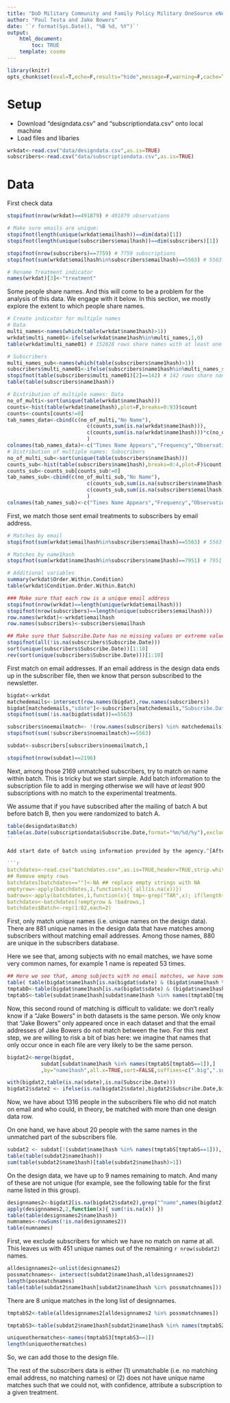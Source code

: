 ```yaml
---
title: "DoD Military Community and Family Policy Military OneSource eNewsletter"
author: "Paul Testa and Jake Bowers"
date: '`r format(Sys.Date(), "%B %d, %Y")`'
output:
    html_document:
        toc: TRUE
	template: cosmo
---
```


```r
library(knitr)
opts_chunk$set(eval=T,echo=F,results="hide",message=F,warning=F,cache=T)

```

\tableofcontents

# Setup

- Download "designdata.csv" and "subscriptiondata.csv" onto local machine
- Load files and libaries

```r
wrkdat<-read.csv("data/designdata.csv",as.is=TRUE)
subscribers<-read.csv("data/subscriptiondata.csv",as.is=TRUE)

```


# Data

First check data

```r
stopifnot(nrow(wrkdat)==491879) # 491879 observations

# Make sure emails are unique:
stopifnot(length(unique(wrkdat$emailhash))==dim(data)[1])
stopifnot(length(unique(subscribers$emailhash))==dim(subscribers)[1])

stopifnot(nrow(subscribers)==7759) # 7759 subscriptions
stopifnot(sum(wrkdat$emailhash%in%subscribers$emailhash)==5563) # 5563 subscribers in initial email list

# Rename Treatment indicator
names(wrkdat)[3]<-"treatment"
```

Some people share names. And this will come to be a problem for the analysis of
this data. We engage with it below. In this section, we mostly explore the
extent to which people share names.

```r
# Create indicator for multiple names
# Data
multi_names<-names(which(table(wrkdat$name1hash)>1))
wrkdat$multi_name01<-ifelse(wrkdat$name1hash%in%multi_names,1,0)
table(wrkdat$multi_name01) # 152828 rows share names with at least one other person

# Subscribers
multi_names_sub<-names(which(table(subscribers$name1hash)>1))
subscribers$multi_name01<-ifelse(subscribers$name1hash%in%multi_names_sub,1,0)
stopifnot(table(subscribers$multi_name01)[2]==142) # 142 rows share names with at least one other person
table(table(subscribers$name1hash))

# Distribution of multiple names: Data
no_of_multi<-sort(unique(table(wrkdat$name1hash)))
counts<-hist(table(wrkdat$name1hash),plot=F,breaks=0:93)$count
counts<-counts[counts!=0]
tab_names_data<-cbind(c(no_of_multi,"No Name"),
                          c(counts,sum(is.na(wrkdat$name1hash))),
                          c(counts,sum(is.na(wrkdat$name1hash)))*c(no_of_multi,1)
                          )
colnames(tab_names_data)<-c("Times Name Appears","Frequency","Observations")
# Distribution of multiple names: Subscribers
no_of_multi_sub<-sort(unique(table(subscribers$name1hash)))
counts_sub<-hist(table(subscribers$name1hash),breaks=0:4,plot=F)$count
counts_sub<-counts_sub[counts_sub!=0]
tab_names_sub<-cbind(c(no_of_multi_sub,"No Name"),
                          c(counts_sub,sum(is.na(subscribers$name1hash))),
                          c(counts_sub,sum(is.na(subscribers$emailhash)))*c(no_of_multi_sub,1)
                          )
colnames(tab_names_sub)<-c("Times Name Appears","Frequency","Observations")
```

First, we match those sent email treatments to subscribers by email address. 

```r
# Matches by email
stopifnot(sum(wrkdat$emailhash%in%subscribers$emailhash)==5563) # 5563

# Matches by name1hash
stopifnot(sum(wrkdat$name1hash%in%subscribers$name1hash)==7951) # 7951 subscribers in

# Additional variables
summary(wrkdat$Order.Within.Condition)
table(wrkdat$Condition.Order.Within.Batch)

### Make sure that each row is a unique email address
stopifnot(nrow(wrkdat)==length(unique(wrkdat$emailhash)))
stopifnot(nrow(subscribers)==length(unique(subscribers$emailhash)))
row.names(wrkdat)<-wrkdat$emailhash
row.names(subscribers)<-subscribers$emailhash

## Make sure that Subscribe.Date has no missing values or extreme values.
stopifnot(all(!is.na(subscribers$Subscribe.Date)))
sort(unique(subscribers$Subscribe.Date))[1:10]
rev(sort(unique(subscribers$Subscribe.Date)))[1:10]
```


First match on email addresses. If an email address in the design data ends up
in the subscriber file, then we know that person subscribed to the newsletter.

```r
bigdat<-wrkdat
matchedemails<-intersect(row.names(bigdat),row.names(subscribers))
bigdat[matchedemails,"sdate"]<-subscribers[matchedemails,"Subscribe.Date"]
stopifnot(sum(!is.na(bigdat$sdat))==5563)

subscribers$noemailmatch<- !(row.names(subscribers) %in% matchedemails)
stopifnot(sum(!subscribers$noemailmatch)==5563)

subdat<-subscribers[subscribers$noemailmatch,]

stopifnot(nrow(subdat)==2196)
```


Next, among those 2169 unmatched subscribers, try to match on name within
batch. This is tricky but we start simple.  Add batch information to the
subscription file to add in merging otherwise we will have *at least* 900
subscriptions with no match to the experimental treatments.

We assume that if you have subscribed after the mailing of batch A but before
batch B, then you were randomized to batch A.

```r
table(designdata$Batch)
table(as.Date(subscriptiondata$Subscribe.Date,format="%m/%d/%y"),exclude=c())
``

Add start date of batch using information provided by the agency.^[After cleaning the file in a spreadsheet to remove extraneous information.]

```r
batchdates<-read.csv("batchdates.csv",as.is=TRUE,header=TRUE,strip.white=TRUE)
## Remove empty rows
batchdates[batchdates==""]<-NA ## replace empty strings with NA
emptyrow<-apply(batchdates,1,function(x){ all(is.na(x))})
badrows<-apply(batchdates,1,function(x){ tmp<-grep("TAR",x); if(length(tmp)==0){ return(FALSE) } else { TRUE } })
batchdates<-batchdates[!emptyrow & !badrows,]
batchdates$Batch<-rep(1:82,each=2)
```



First, only match unique names (i.e. unique names on the design data).
There are 881 unique names in the design data that have matches among subscribers
without matching email addresses.  Among those names, 880 are unique in the
subscribers database.

Here we see that, among subjects with no email matches, we have some very common names, for example 1 name is repeated 53 times.
```r
## Here we see that, among subjects with no email matches, we have some very common names, for example 1 name is repeated 53 times.
table( table(bigdat$name1hash[is.na(bigdat$sdate) & (bigdat$name1hash %in% subdat$name1hash)]) )
tmptabD<-table(bigdat$name1hash[is.na(bigdat$sdate) & (bigdat$name1hash %in% subdat$name1hash)])
tmptabS<-table(subdat$name1hash[subdat$name1hash %in% names(tmptabD[tmptabD==1])])
```

Now, this second round of matching is difficult to validate: we don't really
know if a "Jake Bowers" in both datasets is the same person. We only know that
"Jake Bowers" only appeared once in each dataset and that the email addresses
of Jake Bowers do not match between the two. For this next step, we are willing
to risk a bit of bias here: we imagine that names that only occur once in each
file are very likely to be the same person.

```r
bigdat2<-merge(bigdat,
	       subdat[subdat$name1hash %in% names(tmptabS[tmptabS==1]),]
	       ,by="name1hash",all.x=TRUE,sort=FALSE,suffixes=c(".big",".sub"))

with(bigdat2,table(is.na(sdate),is.na(Subscribe.Date)))
bigdat2$sdate2 <- ifelse(is.na(bigdat2$sdate),bigdat2$Subscribe.Date,bigdat2$sdate)

```

Now, we have about 1316 people in the subscribers file who did not match on
email and who could, in theory, be matched with more than one design data row.

On one hand, we have about 20 people with the same names in the unmatched part
of the subscribers file.

```r

subdat2 <- subdat[!(subdat$name1hash %in% names(tmptabS[tmptabS==1])),]
table(table(subdat2$name1hash))
sum(table(subdat2$name1hash)[table(subdat2$name1hash)>1])

```

On the design data, we have up to 9 names remaining to match. And many of these
are not unique (for example, see the following table for the first name listed
in this group).

```r
designnames2<-bigdat2[is.na(bigdat2$sdate2),grep("^name",names(bigdat2))]
apply(designnames2,2,function(x){ sum(!is.na(x)) })
table(table(designnames2$name1hash))
numnames<-rowSums(!is.na(designnames2))
table(numnames)
```

First, we exclude subscribers for which we have no match on name at all. This
leaves us with 451 unique names out of the remaining `r nrow(subdat2)` names.

```r
alldesignnames2<-unlist(designnames2)
possmatchnames<- intersect(subdat2$name1hash,alldesignnames2)
length(possmatchnames)
table(table(subdat2$name1hash[subdat2$name1hash %in% possmatchnames]))
```

There are 8 unique matches in the long list of designnames.

```r

tmptabS2<-table(alldesignnames2[alldesignnames2 %in% possmatchnames])

tmptabS3<-table(subdat2$name1hash[subdat2$name1hash %in% names(tmptabS2[tmptabS2==1])])

uniqueothermatches<-names(tmptabS3[tmptabS3==1])
length(uniqueothermatches)
```

So, we can add those to the design file.

The rest of the subscribers data is either (1) unmatchable (i.e. no matching
email address, no matching names) or (2) does not have unique name matches such
that we could not, with confidence, attribute a subscription to a given
treatment.




